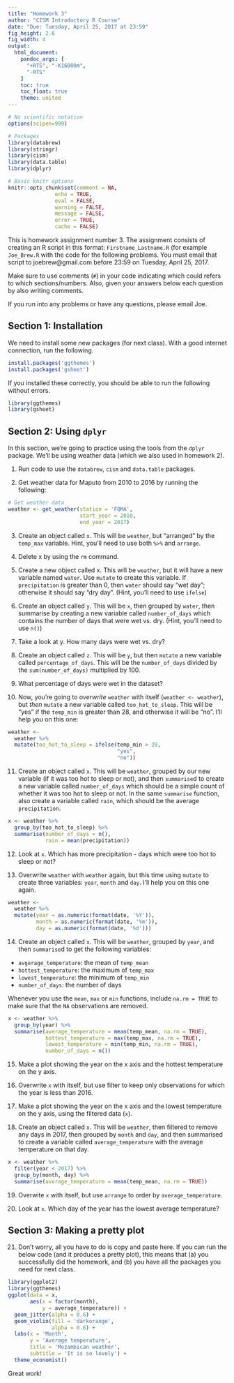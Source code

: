 ```yaml
---
title: "Homework 3"
author: "CISM Introductory R Course"
date: "Due: Tuesday, April 25, 2017 at 23:59"
fig_height: 2.6
fig_width: 4
output:
  html_document:
    pandoc_args: [
      "+RTS", "-K16000m",
      "-RTS"
    ]
    toc: true
    toc_float: true
    theme: united
---
```



```r
# No scientific notation
options(scipen=999)

# Packages 
library(databrew)
library(stringr)
library(cism)
library(data.table)
library(dplyr)

# Basic knitr options
knitr::opts_chunk$set(comment = NA, 
               echo = TRUE,
               eval = FALSE,
               warning = FALSE, 
               message = FALSE, 
               error = TRUE, 
               cache = FALSE)
```

This is homework assignment number 3. The assignment consists of creating an R script in this format: `Firstname_Lastname.R` (for example `Joe_Brew.R` with the code for the following problems. You must email that script to joebrew@gmail.com before 23:59 on Tuesday, April 25, 2017.

Make sure to use comments (`#`) in your code indicating which could refers to which sections/numbers. Also, given your answers below each question by also writing comments. 

If you run into any problems or have any questions, please email Joe.

## Section 1: Installation

We need to install some new packages (for next class). With a good internet connection, run the following.

```r
install.packages('ggthemes')
install.packages('gsheet')
```

If you installed these correctly, you should be able to run the following without errors.

```r
library(ggthemes)
library(gsheet)
```

## Section 2: Using `dplyr`

In this section, we're going to practice using the tools from the `dplyr` package. We'll be using weather data (which we also used in homework 2).

1. Run code to use the `databrew`, `cism` and `data.table` packages.

2. Get weather data for Maputo from 2010 to 2016 by running the following:

```r
# Get weather data
weather <- get_weather(station = 'FQMA', 
                       start_year = 2010,
                       end_year = 2017)
```

3. Create an object called `x`. This will be `weather`, but "arranged" by the `temp_max` variable. Hint, you'll need to use both `%>%` and `arrange`.

4. Delete x by using the `rm` command.

5. Create a new object called x. This will be `weather`, but it will have a new variable named `water`. Use `mutate` to create this variable. If `precipitation` is greater than 0, then `water` should say "wet day"; otherwise it should say "dry day". (Hint, you'll need to use `ifelse`)

6. Create an object called `y`. This will be `x`, then grouped by `water`, then summarise by creating a new variable called `number_of_days` which contains the number of days that were wet vs. dry. (Hint, you'll need to use `n()`)

7. Take a look at y. How many days were wet vs. dry?

8. Create an object called `z`. This will be `y`, but then `mutate` a new variable called `percentage_of_days`. This will be the `number_of_days` divided by the `sum(number_of_days)` multiplied by 100.

9. What percentage of days were wet in the dataset?

10. Now, you're going to _overwrite_ `weather` with itself (`weather <- weather`), but _then_ `mutate` a new variable called `too_hot_to_sleep`. This will be "yes" if the `temp_min` is greater than 28, and otherwise it will be "no". I'll help you on this one:

```r
weather <- 
  weather %>%
  mutate(too_hot_to_sleep = ifelse(temp_min > 28,
                                   "yes",
                                   "no"))
```

11. Create an object called `x`. This will be `weather`, grouped by our new variable (if it was too hot to sleep or not), and then `summarise`d to create a new variable called `number_of_days` which should be a simple count of whether it was too hot to sleep or not. In the same `summarise` function, also create a variable called `rain`, which should be the average `precipitation`.

```r
x <- weather %>%
  group_by(too_hot_to_sleep) %>%
  summarise(number_of_days = n(),
            rain = mean(precipitation))
```

12. Look at `x`. Which has more precipitation - days which were too hot to sleep or not?

13. Overwrite `weather` with `weather` again, but this time using `mutate` to create three variables: `year`, `month` and `day`. I'll help you on this one again.

```r
weather <- 
  weather %>%
  mutate(year = as.numeric(format(date, '%Y')),
         month = as.numeric(format(date, '%m')),
         day = as.numeric(format(date, '%d')))
```

14. Create an object called `x`. This will be `weather`, grouped by `year`, and then `summarise`d to get the following variables:
- `avgerage_temperature`: the mean of `temp_mean`
- `hottest_temperature`: the maximum of `temp_max`
- `lowest_temperature`: the minimum of `temp_min`
- `number_of_days`: the number of days

Whenever you use the `mean`, `max` or `min` functions, include `na.rm = TRUE` to make sure that the `NA` observations are removed. 

```r
x <- weather %>%
  group_by(year) %>%
  summarise(average_temperature = mean(temp_mean, na.rm = TRUE),
            hottest_temperature = max(temp_max, na.rm = TRUE),
            lowest_temperature = min(temp_min, na.rm = TRUE),
            number_of_days = n())
```

15. Make a plot showing the year on the x axis and the hottest temperature on the y axis. 

16. Overwrite `x` with itself, but use filter to keep only observations for which the year is less than 2016.

17. Make a plot showing the year on the x axis and the lowest temperature on the y axis, using the filtered data (`x`).

18. Create an object called `x`. This will be `weather`, then filtered to remove any days in 2017, then grouped by `month` and `day`, and then summarised to create a variable called `average_temperature` with the average temperature on that day.

```r
x <- weather %>%
  filter(year < 2017) %>%
  group_by(month, day) %>%
  summarise(average_temperature = mean(temp_mean, na.rm = TRUE))
```

19. Overwite `x` with itself, but use `arrange` to order by `average_temperature`. 

20. Look at `x`. Which day of the year has the lowest average temperature?

## Section 3: Making a pretty plot

21. Don't worry, all you have to do is copy and paste here. If you can run the below code (and it produces a pretty plot), this means that (a) you successfully did the homework, and (b) you have all the packages you need for next class.

```r
library(ggplot2)
library(ggthemes)
ggplot(data = x,
       aes(x = factor(month),
           y = average_temperature)) +
  geom_jitter(alpha = 0.6) +
  geom_violin(fill = 'darkorange',
              alpha = 0.6) +
  labs(x = 'Month',
       y = 'Average temperature',
       title = 'Mozambican weather',
       subtitle = 'It is so lovely') +
  theme_economist()
```

Great work!
